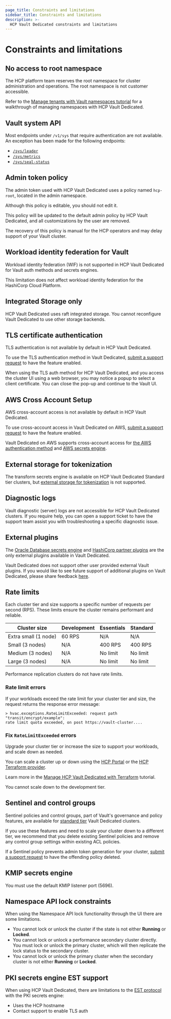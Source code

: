 ```yaml
---
page_title: Constraints and limitations
sidebar_title: Constraints and limitations
description: >-
  HCP Vault Dedicated constraints and limitations
---
```


# Constraints and limitations

## No access to root namespace

The HCP platform team reserves the root namespace for cluster administration and
operations. The root namespace is not customer
accessible. 

Refer to the [Manage tenants with Vault namespaces
tutorial](/vault/tutorials/manage-hcp-vault-dedicated/vault-manage-namespaces)
for a walkthrough of managing namespaces with HCP Vault Dedicated.

## Vault system API

Most endpoints under `/v1/sys` that require authentication are not available. An
exception has been made for the following endpoints:

- [`/sys/leader`](/vault/api-docs/system/leader)
- [`/sys/metrics`](/vault/api-docs/system/metrics)
- [`/sys/seal-status`](/vault/api-docs/system/seal-status)

## Admin token policy

The admin token used with HCP Vault Dedicated uses a policy named `hcp-root`,
located in the admin namespace. 

Although this policy is editable, you should not edit it. 

This policy will be updated to the default admin policy by HCP Vault Dedicated,
and all customizations by the user are removed.

The recovery of this policy is manual for the HCP operators and may delay
support of your Vault cluster.

## Workload identity federation for Vault

Workload identity federation (WIF) is not supported in HCP Vault Dedicated for Vault auth
methods and secrets engines.

<Note>

This limitation does not affect workload identity federation for the HashiCorp
Cloud Platform.

</Note>

## Integrated Storage only

HCP Vault Dedicated uses raft integrated storage. You cannot reconfigure Vault
Dedicated to use other storage backends.

## TLS certificate authentication

TLS authentication is not available by default in HCP Vault Dedicated.

To use the TLS authentication method in Vault
Dedicated, [submit a support
request](https://support.hashicorp.com/hc/en-us/requests/new) to have the
feature enabled.

When using the TLS auth method for HCP Vault Dedicated, and you access the
cluster UI using a web browser, you may notice a popup to select a client
certificate. You can close the pop-up and continue to the Vault UI.

## AWS Cross Account Setup

AWS cross-account access is not available by default in HCP Vault Dedicated.

To use cross-account access in Vault Dedicated on AWS, [submit a support
request](https://support.hashicorp.com/hc/en-us/requests/new) to have the
feature enabled.

Vault Dedicated on AWS supports cross-account access for [the AWS authentication
method](/vault/docs/auth/aws#cross-account-access) and [AWS secrets
engine](/vault/docs/secrets/aws#sts-assumerole).

## External storage for tokenization

The transform secrets engine is available on HCP Vault Dedicated Standard tier
clusters, but [external storage for
tokenization](/vault/docs/secrets/transform/tokenization#external-sql-stores) is
not supported.

## Diagnostic logs

Vault diagnostic (server) logs are not accessible for HCP Vault Dedicated
clusters. If you require help, you can open a support ticket to have the support
team assist you with troubleshooting a specific diagnostic issue.

## External plugins

The [Oracle Database secrets engine](/vault/docs/secrets/databases/oracle) and
[HashiCorp partner
plugins](/hcp/docs/vault/integrations#hashicorp-partner-plugins) are the only
external plugins available in Vault Dedicated.

Vault Dedicated does not support other user provided external Vault plugins. If
you would like to see future support of additional plugins on Vault Dedicated, please share
feedback [here](https://hashicorp.sjc1.qualtrics.com/jfe/form/SV_bOElUPCdFXaQOfr).

## Rate limits

Each cluster tier and size supports a specific number of requests per second (RPS). These
limits ensure the cluster remains performant and reliable.

| Cluster size                                | Development | Essentials  | Standard     |
| ------------------------------------------- | ----------- | --------- | -------- |
| Extra small (1 node)                        |   60 RPS    |    N/A    |   N/A    |
| Small (3 nodes)                             |   N/A       |  400 RPS  |  400 RPS |
| Medium (3 nodes)                            |   N/A       |  No limit | No limit |
| Large (3 nodes)                             |   N/A       |  No limit | No limit |

Performance replication clusters do not have rate limits.

### Rate limit errors

If your workloads exceed the rate limit for your cluster tier and size, the request
returns the response error message:

<CodeBlockConfig hideClipboard>

```plaintext
> hvac.exceptions.RateLimitExceeded: request path "transit/encrypt/example":
rate limit quota exceeded, on post https://vault-cluster....
```

</CodeBlockConfig>

### Fix `RateLimitExceeded` errors

Upgrade your cluster tier or increase the size to support your workloads, and scale down as needed.

You can scale a cluster up or down using the [HCP
Portal](https://portal.cloud.hashicorp.com) or the [HCP Terraform
provider](https://registry.terraform.io/providers/hashicorp/hcp/latest/docs).

Learn more in the [Manage HCP Vault Dedicated with
Terraform](/vault/tutorials/manage-hcp-vault-dedicated/manage-codified-vault-hcp-terraform)
tutorial.

<Note>

You cannot scale down to the development tier.

</Note>

## Sentinel and control groups

Sentinel policies and control groups, part of Vault's governance and policy
features, are available for [standard
tier](/hcp/docs/vault/tiers-and-features#standard-tier) Vault Dedicated clusters. 

If you use these features and need to scale your cluster down to a different
tier, we recommend that you delete existing Sentinel policies and remove any control group
settings within existing ACL policies.

If a Sentinel policy prevents admin token generation for your cluster,
[submit a support
request](https://support.hashicorp.com/hc/en-us/requests/new) to have the
offending policy deleted.

## KMIP secrets engine

You must use the default KMIP listener port (5696).

## Namespace API lock constraints

When using the Namespace API lock functionality through the UI there are some
limitations.

- You cannot lock or unlock the cluster if the state is not either **Running** or **Locked**.
- You cannot lock or unlock a performance secondary cluster directly. You must lock or
  unlock the primary cluster, which will then replicate the lock status to the
  secondary cluster.
- You cannot lock or unlock the primary cluster when the secondary cluster is
  not either **Running** or **Locked**.

## PKI secrets engine EST support

When using HCP Vault Dedicated, there are limitations to the [EST
protocol](/vault/docs/secrets/pki/est) with the PKI secrets engine:

- Uses the HCP hostname
- Contact support to enable TLS auth
